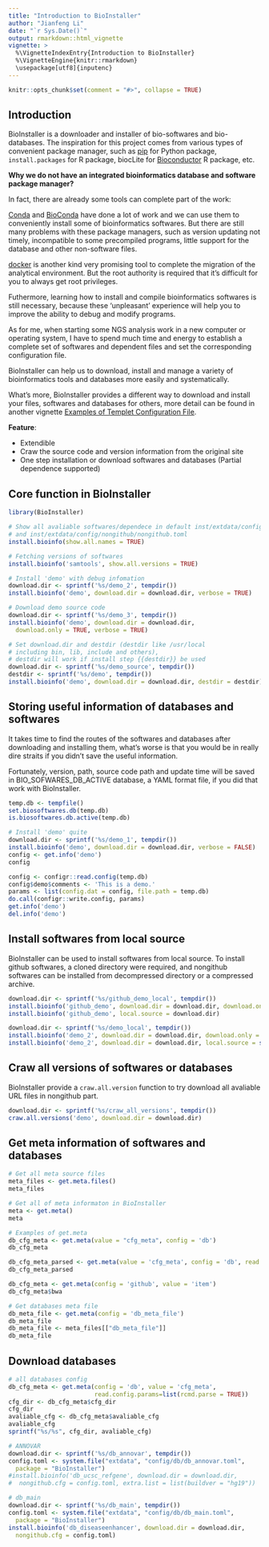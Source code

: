 ```yaml
---
title: "Introduction to BioInstaller"
author: "Jianfeng Li"
date: "`r Sys.Date()`"
output: rmarkdown::html_vignette
vignette: >
  %\VignetteIndexEntry{Introduction to BioInstaller}
  %\VignetteEngine{knitr::rmarkdown}
  \usepackage[utf8]{inputenc}
---
```


```r
knitr::opts_chunk$set(comment = "#>", collapse = TRUE)
```

## Introduction

BioInstaller is a downloader and installer of bio-softwares and bio-databases. The inspiration for this project comes from various types of convenient package manager, such as [pip](https://pypi.python.org/pypi/pip) for Python package, `install.packages` for R package, biocLite for [Bioconductor](http://www.bioconductor.org) R package, etc.

**Why we do not have an integrated bioinformatics database and software package manager?**

In fact, there are already some tools can complete part of the work:

[Conda](https://conda.io/docs/intro.html) and [BioConda](http://bioconda.github.io) have done a lot of work and we can use them to conveniently install some of bioinformatics softwares. But there are still many problems with these package managers, such as version updating not timely, incompatible to some precompiled programs, little support for the database and other non-software files.

[docker](https://www.docker.com/) is another kind very promising tool to complete the migration of the analytical environment. But the root authority is required that it's difficult for you to always get root privileges.

Futhermore, learning how to install and compile bioinformatics softwares is still necessary, because these 'unpleasant' experience will help you to improve the ability to debug and modify programs.

As for me, when starting some NGS analysis work in a new computer or operating system, I have to spend much time and energy to
establish a complete set of softwares and dependent files and set the corresponding configuration file.

BioInstaller can help us to download, install and manage a variety of bioinformatics tools and databases more easily and systematically.

What's more, BioInstaller provides a different way to download and install your files, softwares and databases for others, more detail can be found in another vignette [Examples of Templet Configuration File](https://CRAN.R-project.org/package=BioInstaller/vignettes/write_configuration_file.html).

**Feature**:

- Extendible
- Craw the source code and version information from the original site
- One step installation or download softwares and databases (Partial dependence supported)

## Core function in BioInstaller

```r
library(BioInstaller)

# Show all avaliable softwares/dependece in default inst/extdata/config/github/github.toml 
# and inst/extdata/config/nongithub/nongithub.toml
install.bioinfo(show.all.names = TRUE)

# Fetching versions of softwares
install.bioinfo('samtools', show.all.versions = TRUE)

# Install 'demo' with debug infomation
download.dir <- sprintf('%s/demo_2', tempdir())
install.bioinfo('demo', download.dir = download.dir, verbose = TRUE)

# Download demo source code
download.dir <- sprintf('%s/demo_3', tempdir())
install.bioinfo('demo', download.dir = download.dir,
  download.only = TRUE, verbose = TRUE)

# Set download.dir and destdir (destdir like /usr/local 
# including bin, lib, include and others), 
# destdir will work if install step {{destdir}} be used
download.dir <- sprintf('%s/demo_source', tempdir())
destdir <- sprintf('%s/demo', tempdir())
install.bioinfo('demo', download.dir = download.dir, destdir = destdir)
```

## Storing useful information of databases and softwares

It takes time to find the routes of the softwares and databases after downloading and installing them, what’s worse is that you would be in really dire straits if you didn't save the useful information. 

Fortunately, version, path, source code path and update time will be saved in BIO_SOFWARES_DB_ACTIVE database, a YAML format file, if you did that work with BioInstaller.

```r
temp.db <- tempfile()
set.biosoftwares.db(temp.db)
is.biosoftwares.db.active(temp.db)

# Install 'demo' quite
download.dir <- sprintf('%s/demo_1', tempdir())
install.bioinfo('demo', download.dir = download.dir, verbose = FALSE)
config <- get.info('demo')
config

config <- configr::read.config(temp.db)
config$demo$comments <- 'This is a demo.'
params <- list(config.dat = config, file.path = temp.db)
do.call(configr::write.config, params)
get.info('demo')
del.info('demo')
```

## Install softwares from local source

BioInstaller can be used to install softwares from local source. To install github softwares, a cloned directory were required, and nongithub softwares can be installed from decompressed directory or a compressed archive.

```r
download.dir <- sprintf('%s/github_demo_local', tempdir())
install.bioinfo('github_demo', download.dir = download.dir, download.only = TRUE, verbose = FALSE)
install.bioinfo('github_demo', local.source = download.dir)

download.dir <- sprintf('%s/demo_local', tempdir())
install.bioinfo('demo_2', download.dir = download.dir, download.only = TRUE, verbose = FALSE)
install.bioinfo('demo_2', download.dir = download.dir, local.source = sprintf('%s/GRCh37_MT_ensGene.txt.gz', download.dir), decompress = TRUE)
```

## Craw all versions of softwares or databases

BioInstaller provide a `craw.all.version` function to try download all avaliable URL files in nongithub part.

```r
download.dir <- sprintf('%s/craw_all_versions', tempdir())
craw.all.versions('demo', download.dir = download.dir)
```

## Get meta information of softwares and databases

```r
# Get all meta source files
meta_files <- get.meta.files()
meta_files

# Get all of meta informaton in BioInstaller
meta <- get.meta()
meta

# Examples of get.meta
db_cfg_meta <- get.meta(value = "cfg_meta", config = 'db')
db_cfg_meta

db_cfg_meta_parsed <- get.meta(value = 'cfg_meta', config = 'db', read.config.params = list(rcmd.parse = TRUE))
db_cfg_meta_parsed

db_cfg_meta <- get.meta(config = 'github', value = 'item')
db_cfg_meta$bwa

# Get databases meta file
db_meta_file <- get.meta(config = 'db_meta_file')
db_meta_file
db_meta_file <- meta_files[["db_meta_file"]]
db_meta_file
```

## Download databases

```r
# all databases config 
db_cfg_meta <- get.meta(config = 'db', value = 'cfg_meta', 
                        read.config.params=list(rcmd.parse = TRUE))
cfg_dir <- db_cfg_meta$cfg_dir
cfg_dir
avaliable_cfg <- db_cfg_meta$avaliable_cfg
avaliable_cfg
sprintf("%s/%s", cfg_dir, avaliable_cfg)

# ANNOVAR
download.dir <- sprintf('%s/db_annovar', tempdir())
config.toml <- system.file("extdata", "config/db/db_annovar.toml", 
  package = "BioInstaller")
#install.bioinfo('db_ucsc_refgene', download.dir = download.dir, 
#  nongithub.cfg = config.toml, extra.list = list(buildver = "hg19"))

# db_main
download.dir <- sprintf('%s/db_main', tempdir())
config.toml <- system.file("extdata", "config/db/db_main.toml", 
  package = "BioInstaller")
install.bioinfo('db_diseaseenhancer', download.dir = download.dir, 
  nongithub.cfg = config.toml)
```
